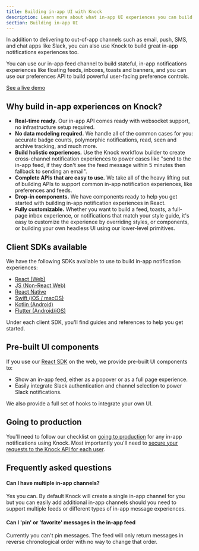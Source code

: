 ```yaml
---
title: Building in-app UI with Knock
description: Learn more about what in-app UI experiences you can build in Knock with our APIs and SDKs.
section: Building in-app UI
---
```


In addition to delivering to out-of-app channels such as email, push, SMS, and chat apps like Slack, you can also use Knock to build great in-app notifications experiences too.

You can use our in-app feed channel to build stateful, in-app notifications experiences like floating feeds, inboxes, toasts and banners, and you can use our preferences API to build powerful user-facing preference controls.

[See a live demo](https://knock-in-app-notifications-react.vercel.app/)

## Why build in-app experiences on Knock?

- **Real-time ready.** Our in-app API comes ready with websocket support, no infrastructure setup required.
- **No data modeling required.** We handle all of the common cases for you: accurate badge counts, polymorphic notifications, read, seen and archive tracking, and much more.
- **Build holistic experiences.** Use the Knock workflow builder to create cross-channel notification experiences to power cases like "send to the in-app feed, if they don't see the feed message within 5 minutes then fallback to sending an email".
- **Complete APIs that are easy to use.** We take all of the heavy lifting out of building APIs to support common in-app notification experiences, like preferences and feeds.
- **Drop-in components.** We have components ready to help you get started with building in-app notification experiences in React.
- **Fully customizable.** Whether you want to build a feed, toasts, a full-page inbox experience, or notifications that match your style guide, it's easy to customize the experience by overriding styles, or components, or building your own headless UI using our lower-level primitives.

## Client SDKs available

We have the following SDKs available to use to build in-app notification experiences:

- [React (Web)](/in-app-ui/react/overview)
- [JS (Non-React Web)](/in-app-ui/javascript/overview)
- [React Native](/in-app-ui/react-native/overview)
- [Swift (iOS / macOS)](/in-app-ui/ios/overview)
- [Kotlin (Android)](/in-app-ui/android/overview)
- [Flutter (Android/iOS)](/in-app-ui/flutter/overview)

Under each client SDK, you'll find guides and references to help you get started.

## Pre-built UI components

If you use our [React SDK](/in-app-ui/react/overview) on the web, we provide pre-built UI components to:

- Show an in-app feed, either as a popover or as a full page experience.
- Easily integrate Slack authentication and channel selection to power Slack notifications.

We also provide a full set of hooks to integrate your own UI.

## Going to production

You'll need to follow our checklist on [going to production](/getting-started/going-to-production) for any in-app notifications using Knock. Most importantly you'll need to [secure your requests to the Knock API for each user](/in-app-ui/security-and-authentication).

## Frequently asked questions

#### Can I have multiple in-app channels?

Yes you can. By default Knock will create a single in-app channel for you but you can easily add additional in-app channels should you need to support multiple feeds or different types of in-app message experiences.

#### Can I 'pin' or 'favorite' messages in the in-app feed

Currently you can't pin messages. The feed will only return messages in reverse chronological order with no way to change that order.
